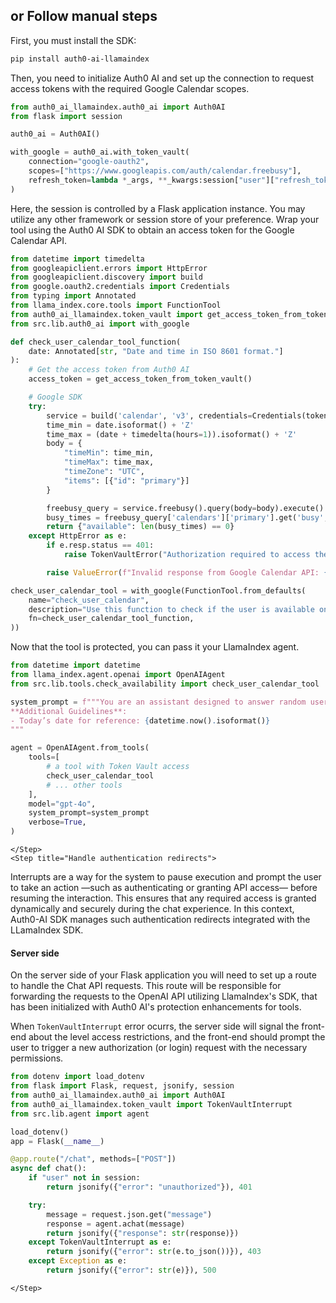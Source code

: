 ## or Follow manual steps

<div id="manual-steps">
  <Steps>
    <Step title="Configure Auth0 AI">
First, you must install the SDK:

```bash wrap lines
pip install auth0-ai-llamaindex
```

Then, you need to initialize Auth0 AI and set up the connection to request access tokens with the required Google Calendar scopes.

```python ./src/lib/auth0-ai.py wrap lines
from auth0_ai_llamaindex.auth0_ai import Auth0AI
from flask import session

auth0_ai = Auth0AI()

with_google = auth0_ai.with_token_vault(
    connection="google-oauth2",
    scopes=["https://www.googleapis.com/auth/calendar.freebusy"],
    refresh_token=lambda *_args, **_kwargs:session["user"]["refresh_token"],
)
```
<Info>
Here, the session is controlled by a Flask application instance. You may utilize any other framework or session store of your preference.
</Info>
    </Step>
    <Step title="Integrate your tool with Google Calendar">
Wrap your tool using the Auth0 AI SDK to obtain an access token for the Google Calendar API.

```python ./src/lib/tools/check_availability.py wrap lines highlight={7-8,14,18,33,37}
from datetime import timedelta
from googleapiclient.errors import HttpError
from googleapiclient.discovery import build
from google.oauth2.credentials import Credentials
from typing import Annotated
from llama_index.core.tools import FunctionTool
from auth0_ai_llamaindex.token_vault import get_access_token_from_token_vault, TokenVaultError
from src.lib.auth0_ai import with_google

def check_user_calendar_tool_function(
    date: Annotated[str, "Date and time in ISO 8601 format."]
):
    # Get the access token from Auth0 AI
    access_token = get_access_token_from_token_vault()

    # Google SDK
    try:
        service = build('calendar', 'v3', credentials=Credentials(token=access_token))
        time_min = date.isoformat() + 'Z'
        time_max = (date + timedelta(hours=1)).isoformat() + 'Z'
        body = {
            "timeMin": time_min,
            "timeMax": time_max,
            "timeZone": "UTC",
            "items": [{"id": "primary"}]
        }

        freebusy_query = service.freebusy().query(body=body).execute()
        busy_times = freebusy_query['calendars']['primary'].get('busy', [])
        return {"available": len(busy_times) == 0}
    except HttpError as e:
        if e.resp.status == 401:
            raise TokenVaultError("Authorization required to access the Token Vault API")

        raise ValueError(f"Invalid response from Google Calendar API: {response.status_code} - {response.text}")

check_user_calendar_tool = with_google(FunctionTool.from_defaults(
    name="check_user_calendar",
    description="Use this function to check if the user is available on a certain date and time",
    fn=check_user_calendar_tool_function,
))
```

Now that the tool is protected, you can pass it your LlamaIndex agent.

```python ./src/lib/agent.ts wrap lines highlight={3,13}
from datetime import datetime
from llama_index.agent.openai import OpenAIAgent
from src.lib.tools.check_availability import check_user_calendar_tool

system_prompt = f"""You are an assistant designed to answer random user's questions.
**Additional Guidelines**:
- Today’s date for reference: {datetime.now().isoformat()}
"""

agent = OpenAIAgent.from_tools(
    tools=[
        # a tool with Token Vault access
        check_user_calendar_tool
        # ... other tools
    ],
    model="gpt-4o",
    system_prompt=system_prompt
    verbose=True,
)
```
    </Step>
    <Step title="Handle authentication redirects">
Interrupts are a way for the system to pause execution and prompt the user to take an action —such as authenticating or granting API access— before resuming the interaction. This ensures that any required access is granted dynamically and securely during the chat experience. In this context, Auth0-AI SDK manages such authentication redirects integrated with the LLamaIndex SDK.

#### Server side

On the server side of your Flask application you will need to set up a route to handle the Chat API requests. This route will be responsible for forwarding the requests to the OpenAI API utilizing LlamaIndex's SDK, that has been initialized with Auth0 AI's protection enhancements for tools.

When `TokenVaultInterrupt` error ocurrs, the server side will signal the front-end about the level access restrictions, and the front-end should prompt the user to trigger a new authorization (or login) request with the necessary permissions.


```python ./src/app.py wrap lines highlight={3-5,19-20}
from dotenv import load_dotenv
from flask import Flask, request, jsonify, session
from auth0_ai_llamaindex.auth0_ai import Auth0AI
from auth0_ai_llamaindex.token_vault import TokenVaultInterrupt
from src.lib.agent import agent

load_dotenv()
app = Flask(__name__)

@app.route("/chat", methods=["POST"])
async def chat():
    if "user" not in session:
        return jsonify({"error": "unauthorized"}), 401

    try:
        message = request.json.get("message")
        response = agent.achat(message)
        return jsonify({"response": str(response)})
    except TokenVaultInterrupt as e:
        return jsonify({"error": str(e.to_json())}), 403
    except Exception as e:
        return jsonify({"error": str(e)}), 500
```
    </Step>
  </Steps>
</div>
